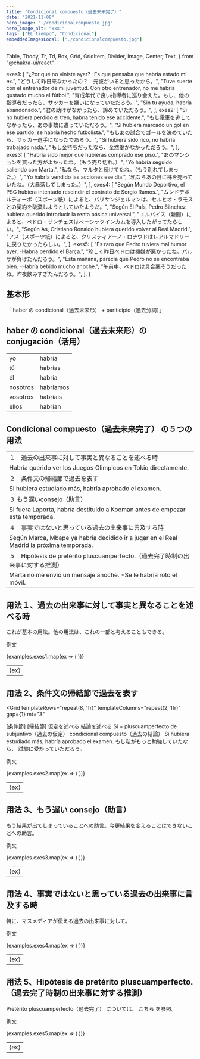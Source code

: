```yaml
---
title: "Condicional compuesto（過去未来完了）"
date: "2021-11-08"
hero_image: "./condicionalcompuesto.jpg"
hero_image_alt: "xxx."
tags: ["EL tiempo", "Condicional"]
embeddedImagesLocal: ["./condicionalcompuesto.jpg"]
---
```


  Table,
  Tbody,
  Tr,
  Td,
  Box,
  Grid,
  GridItem,
  Divider,
  Image,
  Center,
  Text,
} from "@chakra-ui/react"

  exes1: [
    "¿Por qué no viniste ayer? -Es que pensaba que habría estado mi ex.",
    "どうして昨日来なかったの？　元彼がいると思ったから。",
    "Tuve suerte con el entrenador de mi juventud. Con otro entrenador, no me habría gustado mucho el fútbol.",
    "育成年代で良い指導者に巡り会えた。もし、他の指導者だったら、サッカーを嫌いになっていただろう。",
    "Sin tu ayuda, habría abandonado.",
    "君の助けがなかったら、諦めていただろう。",
  ],
  exes2: [
    "Si no hubiera perdido el tren, habría tenido ese accidente.",
    "もし電車を逃してなかったら、あの事故に遭っていただろう。",
    "Si hubiera marcado un gol en ese partido, se habría hecho futbolista.",
    "もしあの試合でゴールを決めていたら、サッカー選手になったであろう。",
    "Si hubiera sido rico, no habría trabajado nada.",
    "もし金持ちだったなら、全然働かなかっただろう。",
  ],
  exes3: [
    "Habría sido mejor que hubieras comprado ese piso.",
    "あのマンションを買った方がよかったね。（もう売り切れ。）",
    "Yo habría seguido saliendo con Marta.",
    "私なら、マルタと続けてたね。（もう別れてしまった。）",
    "Yo habría vendido las acciones ese día.",
    "私ならあの日に株を売っていたね。（大暴落してしまった。）",
  ],
  exes4: [
    "Según Mundo Deportivo, el PSG hubiera intentado rescindir el contrato de Sergio Ramos.",
    "ムンドデポルティーボ（スポーツ紙）によると、パリサンジェルマンは、セルヒオ・ラモスとの契約を破棄しようとしていたようだ。",
    "Según El País, Pedro Sànchez hubiera querido introducir la renta básica universal.",
    "エルパイス（新聞）によると、ペドロ・サンチェスはベーシックインカムを導入したがってたらしい。",
    "Según As, Cristiano Ronaldo hubiera querido volver al Real Madrid.",
    "アス（スポーツ紙）によると、クリスティアーノ・ロナウドはレアルマドリーに戻りたかったらしい。",
  ],
  exes5: [
    "Es raro que Pedro tuviera mal humor ayer. -Habría perdido el Barça.",
    "珍しく昨日ペドロは機嫌が悪かったね。バルサが負けたんだろう。",
    "Esta mañana, parecía que Pedro no se encontraba bien. -Habría bebido mucho anoche.",
    "午前中、ペドロは具合悪そうだったね。昨夜飲みすぎたんだろう。",
  ],
}

<Box>
  <GatsbyImage alt="Quédate con migo" image={getImage(props.localImages[0])} />
</Box>

## 基本形

<Box bg="cGreen" color="cBeige" p="3" mt="4" mb="8">
  「 haber の condicional（過去未来形） + pariticipio（過去分詞）」
</Box>

## haber の condicional（過去未来形）の conjugación（活用）

<Table variant="striped" colorScheme="blackAlpha" mt="3" mb="8">
  <Tbody>
    <Tr>
      <Td>yo</Td>
      <Td>
        habr<span style={{ color: "#E18C7A" }}>ía</span>
      </Td>
    </Tr>
    <Tr>
      <Td>tú</Td>
      <Td>
        habr<span style={{ color: "#E18C7A" }}>ías</span>
      </Td>
    </Tr>
    <Tr>
      <Td>él</Td>
      <Td>
        habr<span style={{ color: "#E18C7A" }}>ía</span>
      </Td>
    </Tr>
    <Tr>
      <Td>nosotros</Td>
      <Td>
        habr<span style={{ color: "#E18C7A" }}>íamos</span>
      </Td>
    </Tr>
    <Tr>
      <Td>vosotros</Td>
      <Td>
        habr<span style={{ color: "#E18C7A" }}>íais</span>
      </Td>
    </Tr>
    <Tr>
      <Td>ellos</Td>
      <Td>
        habr<span style={{ color: "#E18C7A" }}>ían</span>
      </Td>
    </Tr>
  </Tbody>
</Table>

## Condicional compuesto（過去未来完了） の５つの用法

<Table variant="striped" colorScheme="yellow" mt="3">
  <Tbody>
    <Tr>
      <Td>１　過去の出来事に対して事実と異なることを述べる時</Td>
    </Tr>
    <Tr>
      <Td>Habría querido ver los Juegos Olimpicos en Tokio directamente.</Td>
    </Tr>
    <Tr>
      <Td>２　条件文の帰結節で過去を表す</Td>
    </Tr>
    <Tr>
      <Td>Si hubiera estudiado más, habría aprobado el examen.</Td>
    </Tr>
    <Tr>
      <Td>３ もう遅いconsejo（助言）</Td>
    </Tr>
    <Tr>
      <Td>
        Si fuera Laporta, habría destituido a Koeman antes de empezar esta
        temporada.
      </Td>
    </Tr>
    <Tr>
      <Td>４　事実ではないと思っている過去の出来事に言及する時</Td>
    </Tr>
    <Tr>
      <Td>
        Según Marca, Mbape ya habría decidido ir a jugar en el Real Madrid la
        próxima temporada.
      </Td>
    </Tr>
    <Tr>
      <Td>
        ５　Hipótesis de pretérito
        pluscuamperfecto.（過去完了時制の出来事に対する推測）
      </Td>
    </Tr>
    <Tr>
      <Td>Marta no me envió un mensaje anoche. -Se le habría roto el móvil.</Td>
    </Tr>
  </Tbody>
</Table>

## 用法１、過去の出来事に対して事実と異なることを述べる時

これが基本の用法。他の用法は、これの一部と考えることもできる。

例文

<Table variant="striped" colorScheme="blackAlpha" mt="3" mb="8">
  <Tbody>
    {examples.exes1.map(ex => (
      <Tr key={ex}>
        <Td>{ex}</Td>
      </Tr>
    ))}
  </Tbody>
</Table>

## 用法 2、条件文の帰結節で過去を表す

<Grid
  templateRows="repeat(8, 1fr)"
  templateColumns="repeat(2, 1fr)"
  gap={1}
  mt="3"
>
  <GridItem rowSpan={1} colSpan={1} color="cBeige3" align="center" bg="cRed">
    [条件節]
  </GridItem>
  <GridItem rowSpan={1} colSpan={1} color="cBlack" align="center" bg="cRed">
    [帰結節]
  </GridItem>
  <GridItem
    rowSpan={1}
    colSpan={1}
    color="cBeige3"
    px="1"
    bg="cRed"
    align="center"
  >
    仮定を述べる
  </GridItem>
  <GridItem
    rowSpan={1}
    colSpan={1}
    color="cBlack"
    px="1"
    bg="cRed"
    align="center"
  >
    結論を述べる
  </GridItem>
  <GridItem
    rowSpan={2}
    colSpan={1}
    color="cBeige3"
    pr="1"
    pl="2"
    fontSize={{ base: "xs", sm: "sm", md: "md" }}
    bg="cRed"
  >
    Si + pluscuamperfecto de subjuntivo（過去の仮定）
  </GridItem>
  <GridItem rowSpan={2} colSpan={1} color="cBlack" pr="1" pl="2" bg="cRed">
    condicional compuesto（過去の結論）
  </GridItem>
  <GridItem rowSpan={2} colSpan={2} color="cBeige3" pr="1" pl="2" bg="cRed">
    Si hubiera estudiado más,
    <span style={{ color: "#423D38" }}> habría aprobado el examen.</span>
  </GridItem>
  <GridItem rowSpan={2} colSpan={2} color="cBeige3" pr="1" pl="2" bg="cRed">
    もし私がもっと勉強していたなら、
    <span style={{ color: "#423D38" }}>試験に受かっていただろう。</span>
  </GridItem>
</Grid>

例文

<Table variant="striped" colorScheme="blackAlpha" mt="3" mb="10">
  <Tbody>
    {examples.exes2.map(ex => (
      <Tr key={ex}>
        <Td>{ex}</Td>
      </Tr>
    ))}
  </Tbody>
</Table>

## 用法 3、もう遅い consejo（助言）

もう結果が出てしまっていることへの助言。今更結果を変えることはできないことへの助言。

例文

<Table variant="striped" colorScheme="blackAlpha" mt="3" mb="10">
  <Tbody>
    {examples.exes3.map(ex => (
      <Tr key={ex}>
        <Td>{ex}</Td>
      </Tr>
    ))}
  </Tbody>
</Table>

## 用法 4、事実ではないと思っている過去の出来事に言及する時

特に、マスメディアが伝える過去の出来事に対して。

例文

<Table variant="striped" colorScheme="blackAlpha" mt="3" mb="8">
  <Tbody>
    {examples.exes4.map(ex => (
      <Tr key={ex}>
        <Td>{ex}</Td>
      </Tr>
    ))}
  </Tbody>
</Table>

## 用法 5、Hipótesis de pretérito pluscuamperfecto.（過去完了時制の出来事に対する推測）

<Text>
  Pretérito pluscuamperfecto（過去完了） については、
  <Link to="/pluscuamperfecto">
    <span style={{ color: "#A293C2" }}>こちら</span>
  </Link>
  を参照。
</Text>

例文

<Table variant="striped" colorScheme="blackAlpha" mt="3" mb="8">
  <Tbody>
    {examples.exes5.map(ex => (
      <Tr key={ex}>
        <Td>{ex}</Td>
      </Tr>
    ))}
  </Tbody>
</Table>
